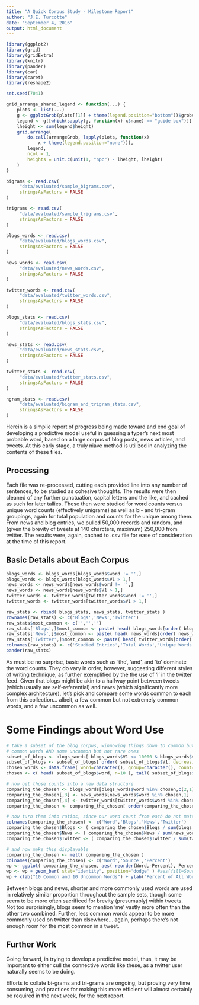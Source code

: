 ```yaml
---
title: "A Quick Corpus Study - Milestone Report"
author: "J.E. Turcotte"
date: "September 4, 2016"
output: html_document
---
```


```r
library(ggplot2)
library(grid)
library(gridExtra)
library(knitr)
library(pander)
library(car)
library(caret)
library(reshape2)

set.seed(7041)

grid_arrange_shared_legend <- function(...) {
    plots <- list(...)
    g <- ggplotGrob(plots[[1]] + theme(legend.position="bottom"))$grobs
    legend <- g[[which(sapply(g, function(x) x$name) == "guide-box")]]
    lheight <- sum(legend$height)
    grid.arrange(
        do.call(arrangeGrob, lapply(plots, function(x)
            x + theme(legend.position="none"))),
        legend,
        ncol = 1,
        heights = unit.c(unit(1, "npc") - lheight, lheight)
    )
}
```
```r

bigrams <- read.csv(
     "data/evaluated/sample_bigrams.csv",
     stringsAsFactors = FALSE
)

trigrams <- read.csv(
     "data/evaluated/sample_trigrams.csv",
     stringsAsFactors = FALSE
)

blogs_words <- read.csv(
     "data/evaluated/blogs_words.csv",
     stringsAsFactors = FALSE
)

news_words <- read.csv(
     "data/evaluated/news_words.csv",
     stringsAsFactors = FALSE
)

twitter_words <- read.csv(
     "data/evaluated/twitter_words.csv",
     stringsAsFactors = FALSE
)

blogs_stats <- read.csv(
     "data/evaluated/blogs_stats.csv",
     stringsAsFactors = FALSE
)

news_stats <- read.csv(
     "data/evaluated/news_stats.csv",
     stringsAsFactors = FALSE
)

twitter_stats <- read.csv(
     "data/evaluated/twitter_stats.csv",
     stringsAsFactors = FALSE
)

ngram_stats <- read.csv(
     "data/evaluated/bigram_and_trigram_stats.csv",
     stringsAsFactors = FALSE
)

```

Herein is a simplie report of progress being made toward and end goal of developing a predictive model useful in guessing a typer's next most probable word, based on a large corpus of blog posts, news articles, and tweets.  At this early stage, a truly niave method is utilized in analyzing the contents of these files.

## Processing

Each file was re-processed, cutting each provided line into any number of sentences, to be studied as cohesive thoughts.  The results were then cleaned of any further punctuation, capital letters and the like, and cached as such for later tallies.  These then were studied for word counts versus unique word counts (effectively unigrams) as well as bi- and tri-gram groupings, again for total population and counts for the unique among them.  From news and blog entries, we pulled 50,000 records and random, and (given the brevity of tweets at 140 charcters, maximum) 250,000 from twitter.  The results were, again, cached to .csv file for ease of consideration at the time of this report.

## Basic Details about Each Corpus

```r
blogs_words <- blogs_words[blogs_words$word != '',]
blogs_words <- blogs_words[blogs_words$V1 > 1,]
news_words <- news_words[news_words$word != '',]
news_words <- news_words[news_words$V1 > 1,]
twitter_words <- twitter_words[twitter_words$word != '',]
twitter_words <- twitter_words[twitter_words$V1 > 1,]
```
```r
raw_stats <- rbind( blogs_stats, news_stats, twitter_stats )
rownames(raw_stats) <- c('Blogs','News','Twitter')
raw_stats$most_common <- c('','','')
raw_stats['Blogs',]$most_common <- paste( head( blogs_words[order( blogs_words$V1, decreasing=T ),], n=4 )$word, collapse=", " )
raw_stats['News',]$most_common <- paste( head( news_words[order( news_words$V1, decreasing=T ),], n=4 )$word, collapse=", " )
raw_stats['Twitter',]$most_common <- paste( head( twitter_words[order( twitter_words$V1, decreasing=T ),], n=4 )$word, collapse=", " )
colnames(raw_stats) <- c('Studied Entries','Total Words','Unique Words','Most Common')
pander(raw_stats)
```
As must be no surprise, basic words such as 'the', 'and', and 'to' dominate the word counts.  They do vary in order, however, suggesting different styles of writing technique, as further exemplified by the the use of 'i' in the twitter feed.  Given that blogs might be akin to a halfway point between tweets (which usually are self-referential) and news (which significantly more complex architecture), let's pick and compare some words common to each from this collection... albeit, a few common but not extremely common words, and a few uncommon as well.

# Some Findings about Word Use
```r

# take a subset of the blog corpus, winnowing things down to common but not extremely
# common words AND some uncommon but not rare ones
subset_of_blogs <- blogs_words[ blogs_words$V1 <= 10000 & blogs_words$V1 >= 1200, ]
subset_of_blogs <- subset_of_blogs[ order( subset_of_blogs$V1, decreasing=T ), ]
chosen_words <- data.frame( word=character(), group=character(), count=integer() )
chosen <- c( head( subset_of_blogs$word, n=10 ), tail( subset_of_blogs$word, n=10 ) )

# now get those counts into a new data structure
comparing_the_chosen <- blogs_words[blogs_words$word %in% chosen,c(2,1)]
comparing_the_chosen[,3] <- news_words[news_words$word %in% chosen,1]
comparing_the_chosen[,4] <- twitter_words[twitter_words$word %in% chosen,1]
comparing_the_chosen <- comparing_the_chosen[ order(comparing_the_chosen$V1, decreasing=T ), ]

# now turn them into ratios, since our word count from each do not match
colnames(comparing_the_chosen) <- c('Word','Blogs','News','Twitter')
comparing_the_chosen$Blogs <- ( comparing_the_chosen$Blogs / sum(blogs_words$V1) ) * 100
comparing_the_chosen$News <- ( comparing_the_chosen$News / sum(news_words$V1) ) * 100
comparing_the_chosen$Twitter <- ( comparing_the_chosen$Twitter / sum(twitter_words$V1) ) * 100

# and now make this displayable
comparing_the_chosen <- melt( comparing_the_chosen )
colnames(comparing_the_chosen) <- c('Word','Source','Percent')
wp <- ggplot( comparing_the_chosen, aes( reorder(Word,-Percent), Percent, fill=Source) )
wp <- wp + geom_bar( stat="identity", position='dodge' ) #aes(fill=Source)
wp + xlab("10 Common and 10 Uncommon Words") + ylab("Percent of All Words Used")
```
Between blogs and news, shorter and more commonly used words are used in relatively similar proportion throughout the sample sets, though some seem to be more often sacrificed for brevity (presumably) within tweets.  Not too surprisingly, blogs seem to mention 'me' vastly more often than the other two combined.  Further, less common words appear to be more commonly used on twitter than elsewhere... again, perhaps there's not enough room for the most common in a tweet.

## Further Work

Going forward, in trying to develop a predictive model, thus, it may be important to either cull the connective words like these, as a twitter user naturally seems to be doing.

Efforts to collate bi-grams and tri-grams are ongoing, but proving very time consuming, and practices for making this more efficient will almost certainly be required in the next week, for the next report.